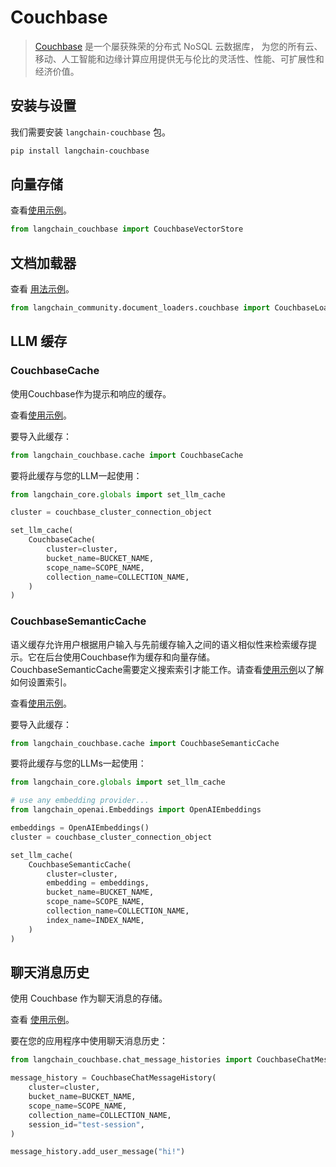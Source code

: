 # Couchbase

>[Couchbase](http://couchbase.com/) 是一个屡获殊荣的分布式 NoSQL 云数据库， 
> 为您的所有云、移动、人工智能和边缘计算应用提供无与伦比的灵活性、性能、可扩展性和经济价值。

## 安装与设置

我们需要安装 `langchain-couchbase` 包。

```bash
pip install langchain-couchbase
```

## 向量存储

查看[使用示例](/docs/integrations/vectorstores/couchbase)。

```python
from langchain_couchbase import CouchbaseVectorStore
```

## 文档加载器

查看 [用法示例](/docs/integrations/document_loaders/couchbase)。

```python
from langchain_community.document_loaders.couchbase import CouchbaseLoader
```

## LLM 缓存

### CouchbaseCache
使用Couchbase作为提示和响应的缓存。

查看[使用示例](/docs/integrations/llm_caching/#couchbase-cache)。

要导入此缓存：
```python
from langchain_couchbase.cache import CouchbaseCache
```

要将此缓存与您的LLM一起使用：
```python
from langchain_core.globals import set_llm_cache

cluster = couchbase_cluster_connection_object

set_llm_cache(
    CouchbaseCache(
        cluster=cluster,
        bucket_name=BUCKET_NAME,
        scope_name=SCOPE_NAME,
        collection_name=COLLECTION_NAME,
    )
)
```

### CouchbaseSemanticCache
语义缓存允许用户根据用户输入与先前缓存输入之间的语义相似性来检索缓存提示。它在后台使用Couchbase作为缓存和向量存储。
CouchbaseSemanticCache需要定义搜索索引才能工作。请查看[使用示例](/docs/integrations/vectorstores/couchbase)以了解如何设置索引。

查看[使用示例](/docs/integrations/llm_caching/#couchbase-semantic-cache)。

要导入此缓存：
```python
from langchain_couchbase.cache import CouchbaseSemanticCache
```

要将此缓存与您的LLMs一起使用：
```python
from langchain_core.globals import set_llm_cache

# use any embedding provider...
from langchain_openai.Embeddings import OpenAIEmbeddings

embeddings = OpenAIEmbeddings()
cluster = couchbase_cluster_connection_object

set_llm_cache(
    CouchbaseSemanticCache(
        cluster=cluster,
        embedding = embeddings,
        bucket_name=BUCKET_NAME,
        scope_name=SCOPE_NAME,
        collection_name=COLLECTION_NAME,
        index_name=INDEX_NAME,
    )
)
```

## 聊天消息历史
使用 Couchbase 作为聊天消息的存储。

查看 [使用示例](/docs/integrations/memory/couchbase_chat_message_history)。

要在您的应用程序中使用聊天消息历史：
```python
from langchain_couchbase.chat_message_histories import CouchbaseChatMessageHistory

message_history = CouchbaseChatMessageHistory(
    cluster=cluster,
    bucket_name=BUCKET_NAME,
    scope_name=SCOPE_NAME,
    collection_name=COLLECTION_NAME,
    session_id="test-session",
)

message_history.add_user_message("hi!")
```
